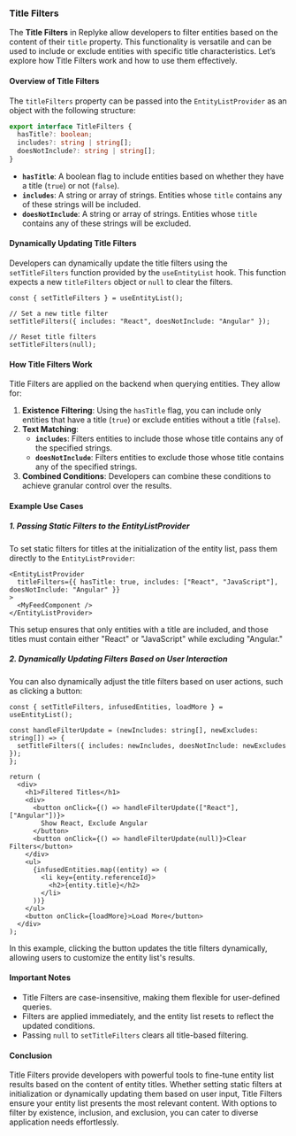 
### Title Filters

The **Title Filters** in Replyke allow developers to filter entities based on the content of their `title` property. This functionality is versatile and can be used to include or exclude entities with specific title characteristics. Let’s explore how Title Filters work and how to use them effectively.

#### **Overview of Title Filters**

The `titleFilters` property can be passed into the `EntityListProvider` as an object with the following structure:

```typescript
export interface TitleFilters {
  hasTitle?: boolean;
  includes?: string | string[];
  doesNotInclude?: string | string[];
}
```

-   **`hasTitle`**: A boolean flag to include entities based on whether they have a title (`true`) or not (`false`).
-   **`includes`**: A string or array of strings. Entities whose `title` contains any of these strings will be included.
-   **`doesNotInclude`**: A string or array of strings. Entities whose `title` contains any of these strings will be excluded.

#### **Dynamically Updating Title Filters**

Developers can dynamically update the title filters using the `setTitleFilters` function provided by the `useEntityList` hook. This function expects a new `titleFilters` object or `null` to clear the filters.

```tsx
const { setTitleFilters } = useEntityList();

// Set a new title filter
setTitleFilters({ includes: "React", doesNotInclude: "Angular" });

// Reset title filters
setTitleFilters(null);
```

#### **How Title Filters Work**

Title Filters are applied on the backend when querying entities. They allow for:

1.  **Existence Filtering**: Using the `hasTitle` flag, you can include only entities that have a title (`true`) or exclude entities without a title (`false`).
2.  **Text Matching**:
    -   **`includes`**: Filters entities to include those whose title contains any of the specified strings.
    -   **`doesNotInclude`**: Filters entities to exclude those whose title contains any of the specified strings.
3.  **Combined Conditions**: Developers can combine these conditions to achieve granular control over the results.

#### **Example Use Cases**

##### **1. Passing Static Filters to the EntityListProvider**

To set static filters for titles at the initialization of the entity list, pass them directly to the `EntityListProvider`:

```tsx
<EntityListProvider
  titleFilters={{ hasTitle: true, includes: ["React", "JavaScript"], doesNotInclude: "Angular" }}
>
  <MyFeedComponent />
</EntityListProvider>
```

This setup ensures that only entities with a title are included, and those titles must contain either "React" or "JavaScript" while excluding "Angular."

##### **2. Dynamically Updating Filters Based on User Interaction**

You can also dynamically adjust the title filters based on user actions, such as clicking a button:

```tsx
const { setTitleFilters, infusedEntities, loadMore } = useEntityList();

const handleFilterUpdate = (newIncludes: string[], newExcludes: string[]) => {
  setTitleFilters({ includes: newIncludes, doesNotInclude: newExcludes });
};

return (
  <div>
    <h1>Filtered Titles</h1>
    <div>
      <button onClick={() => handleFilterUpdate(["React"], ["Angular"])}>
        Show React, Exclude Angular
      </button>
      <button onClick={() => handleFilterUpdate(null)}>Clear Filters</button>
    </div>
    <ul>
      {infusedEntities.map((entity) => (
        <li key={entity.referenceId}>
          <h2>{entity.title}</h2>
        </li>
      ))}
    </ul>
    <button onClick={loadMore}>Load More</button>
  </div>
);
```

In this example, clicking the button updates the title filters dynamically, allowing users to customize the entity list's results.

#### **Important Notes**

-   Title Filters are case-insensitive, making them flexible for user-defined queries.
-   Filters are applied immediately, and the entity list resets to reflect the updated conditions.
-   Passing `null` to `setTitleFilters` clears all title-based filtering.

#### **Conclusion**

Title Filters provide developers with powerful tools to fine-tune entity list results based on the content of entity titles. Whether setting static filters at initialization or dynamically updating them based on user input, Title Filters ensure your entity list presents the most relevant content. With options to filter by existence, inclusion, and exclusion, you can cater to diverse application needs effortlessly.